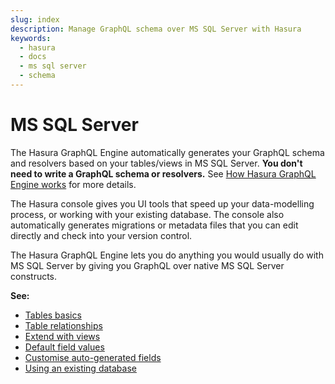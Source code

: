 ```yaml
---
slug: index
description: Manage GraphQL schema over MS SQL Server with Hasura
keywords:
  - hasura
  - docs
  - ms sql server
  - schema
---
```


# MS SQL Server

The Hasura GraphQL Engine automatically generates your GraphQL schema and resolvers based on your tables/views in MS SQL
Server. **You don't need to write a GraphQL schema or resolvers.** See
[How Hasura GraphQL Engine works](/getting-started/how-it-works/index.mdx) for more details.

The Hasura console gives you UI tools that speed up your data-modelling process, or working with your existing database.
The console also automatically generates migrations or metadata files that you can edit directly and check into your
version control.

The Hasura GraphQL Engine lets you do anything you would usually do with MS SQL Server by giving you GraphQL over native
MS SQL Server constructs.

**See:**

- [Tables basics](/schema/ms-sql-server/tables.mdx)
- [Table relationships](/schema/ms-sql-server/table-relationships/index.mdx)
- [Extend with views](/schema/ms-sql-server/views.mdx)
- [Default field values](/schema/ms-sql-server/default-values/index.mdx)
- [Customise auto-generated fields](/schema/ms-sql-server/custom-field-names.mdx)
- [Using an existing database](/schema/ms-sql-server/using-existing-database.mdx)

<!-- .. TODO: DB-COMPATIBILITY
  .. toctree::
    :maxdepth: 1

    Tables basics <tables>
    Table relationships <table-relationships/index>
    Remote relationships <remote-relationships/index>
    Extend with views <views>
    Extend with SQL functions <custom-functions>
    Enum type fields <enums>
    Computed fields <computed-fields>
    Customise auto-generated fields <custom-field-names>
    Data validations <data-validations>
    Using an existing database <using-existing-database>
    Relay schema <relay-schema> -->
